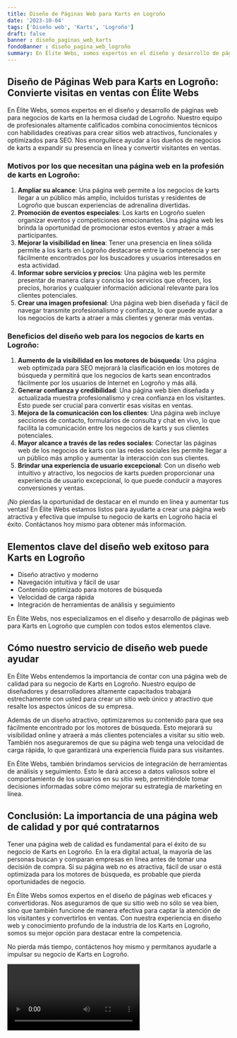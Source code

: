 ```yaml
---
title: Diseño de Páginas Web para Karts en Logroño
date: '2023-10-04'
tags: ['Diseño web', 'Karts', 'Logroño']
draft: false
banner : diseño_paginas_web_karts
fondoBanner : diseño_pagina_web_logroño
summary: En Élite Webs, somos expertos en el diseño y desarrollo de páginas web para negocios de karts en la hermosa ciudad de Logroño. Nuestro equipo de profesionales altamente calificados combina conocimientos técnicos con habilidades creativas para crear sitios web atractivos, funcionales y optimizados para SEO. Nos enorgullece ayudar a los dueños de negocios de karts a expandir su presencia en línea y convertir visitantes en ventas.
---
```


## Diseño de Páginas Web para Karts en Logroño: Convierte visitas en ventas con Élite Webs

En Élite Webs, somos expertos en el diseño y desarrollo de páginas web para negocios de karts en la hermosa ciudad de Logroño. Nuestro equipo de profesionales altamente calificados combina conocimientos técnicos con habilidades creativas para crear sitios web atractivos, funcionales y optimizados para SEO. Nos enorgullece ayudar a los dueños de negocios de karts a expandir su presencia en línea y convertir visitantes en ventas.

### Motivos por los que necesitan una página web en la profesión de karts en Logroño:

1. **Ampliar su alcance**: Una página web permite a los negocios de karts llegar a un público más amplio, incluidos turistas y residentes de Logroño que buscan experiencias de adrenalina divertidas.
2. **Promoción de eventos especiales**: Los karts en Logroño suelen organizar eventos y competiciones emocionantes. Una página web les brinda la oportunidad de promocionar estos eventos y atraer a más participantes.
3. **Mejorar la visibilidad en línea**: Tener una presencia en línea sólida permite a los karts en Logroño destacarse entre la competencia y ser fácilmente encontrados por los buscadores y usuarios interesados en esta actividad.
4. **Informar sobre servicios y precios**: Una página web les permite presentar de manera clara y concisa los servicios que ofrecen, los precios, horarios y cualquier información adicional relevante para los clientes potenciales.
5. **Crear una imagen profesional**: Una página web bien diseñada y fácil de navegar transmite profesionalismo y confianza, lo que puede ayudar a los negocios de karts a atraer a más clientes y generar más ventas.

### Beneficios del diseño web para los negocios de karts en Logroño:

1. **Aumento de la visibilidad en los motores de búsqueda**: Una página web optimizada para SEO mejorará la clasificación en los motores de búsqueda y permitirá que los negocios de karts sean encontrados fácilmente por los usuarios de Internet en Logroño y más allá.
2. **Generar confianza y credibilidad**: Una página web bien diseñada y actualizada muestra profesionalismo y crea confianza en los visitantes. Esto puede ser crucial para convertir esas visitas en ventas.
3. **Mejora de la comunicación con los clientes**: Una página web incluye secciones de contacto, formularios de consulta y chat en vivo, lo que facilita la comunicación entre los negocios de karts y sus clientes potenciales.
4. **Mayor alcance a través de las redes sociales**: Conectar las páginas web de los negocios de karts con las redes sociales les permite llegar a un público más amplio y aumentar la interacción con sus clientes.
5. **Brindar una experiencia de usuario excepcional**: Con un diseño web intuitivo y atractivo, los negocios de karts pueden proporcionar una experiencia de usuario excepcional, lo que puede conducir a mayores conversiones y ventas.

¡No pierdas la oportunidad de destacar en el mundo en línea y aumentar tus ventas! En Élite Webs estamos listos para ayudarte a crear una página web atractiva y efectiva que impulse tu negocio de karts en Logroño hacia el éxito. Contáctanos hoy mismo para obtener más información.

<GifSeo />

<Cta />

## Elementos clave del diseño web exitoso para Karts en Logroño

- Diseño atractivo y moderno
- Navegación intuitiva y fácil de usar
- Contenido optimizado para motores de búsqueda
- Velocidad de carga rápida
- Integración de herramientas de análisis y seguimiento

En Élite Webs, nos especializamos en el diseño y desarrollo de páginas web para Karts en Logroño que cumplen con todos estos elementos clave.

## Cómo nuestro servicio de diseño web puede ayudar

En Élite Webs entendemos la importancia de contar con una página web de calidad para su negocio de Karts en Logroño. Nuestro equipo de diseñadores y desarrolladores altamente capacitados trabajará estrechamente con usted para crear un sitio web único y atractivo que resalte los aspectos únicos de su empresa.

Además de un diseño atractivo, optimizaremos su contenido para que sea fácilmente encontrado por los motores de búsqueda. Esto mejorará su visibilidad online y atraerá a más clientes potenciales a visitar su sitio web. También nos aseguraremos de que su página web tenga una velocidad de carga rápida, lo que garantizará una experiencia fluida para sus visitantes.

En Élite Webs, también brindamos servicios de integración de herramientas de análisis y seguimiento. Esto le dará acceso a datos valiosos sobre el comportamiento de los usuarios en su sitio web, permitiéndole tomar decisiones informadas sobre cómo mejorar su estrategia de marketing en línea.

## Conclusión: La importancia de una página web de calidad y por qué contratarnos

Tener una página web de calidad es fundamental para el éxito de su negocio de Karts en Logroño. En la era digital actual, la mayoría de las personas buscan y comparan empresas en línea antes de tomar una decisión de compra. Si su página web no es atractiva, fácil de usar o está optimizada para los motores de búsqueda, es probable que pierda oportunidades de negocio.

En Élite Webs somos expertos en el diseño de páginas web eficaces y convertidoras. Nos aseguramos de que su sitio web no sólo se vea bien, sino que también funcione de manera efectiva para captar la atención de los visitantes y convertirlos en ventas. Con nuestra experiencia en diseño web y conocimiento profundo de la industria de los Karts en Logroño, somos su mejor opción para destacar entre la competencia.

No pierda más tiempo, contáctenos hoy mismo y permítanos ayudarle a impulsar su negocio de Karts en Logroño.

<Video />

<CtaBot job='Karts' city='Logroño'/>

<Gmaps query='Logroño+españa+maps' />